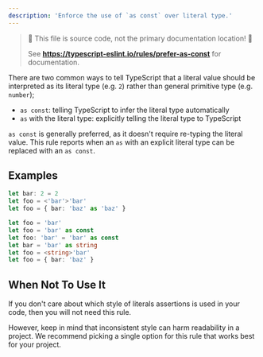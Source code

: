 ```yaml
---
description: 'Enforce the use of `as const` over literal type.'
---
```



> 🛑 This file is source code, not the primary documentation location! 🛑
>
> See **https://typescript-eslint.io/rules/prefer-as-const** for documentation.

There are two common ways to tell TypeScript that a literal value should be interpreted as its literal type (e.g. `2`) rather than general primitive type (e.g. `number`);

- `as const`: telling TypeScript to infer the literal type automatically
- `as` with the literal type: explicitly telling the literal type to TypeScript

`as const` is generally preferred, as it doesn't require re-typing the literal value.
This rule reports when an `as` with an explicit literal type can be replaced with an `as const`.

## Examples

<Tabs>
<TabItem value="❌ Incorrect">

```ts
let bar: 2 = 2
let foo = <'bar'>'bar'
let foo = { bar: 'baz' as 'baz' }
```

</TabItem>
<TabItem value="✅ Correct">

```ts
let foo = 'bar'
let foo = 'bar' as const
let foo: 'bar' = 'bar' as const
let bar = 'bar' as string
let foo = <string>'bar'
let foo = { bar: 'baz' }
```

</TabItem>
</Tabs>

## When Not To Use It

If you don't care about which style of literals assertions is used in your code, then you will not need this rule.

However, keep in mind that inconsistent style can harm readability in a project.
We recommend picking a single option for this rule that works best for your project.
